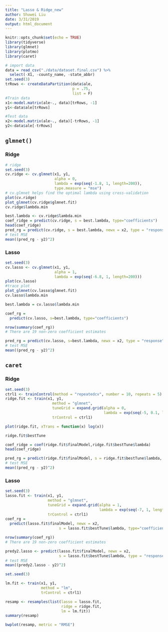 ```yaml
---
title: "Lasso & Ridge_new"
author: Shuwei Liu
date: 3/31/2019
output: html_document
---
```


```r
knitr::opts_chunk$set(echo = TRUE)
library(tidyverse)
library(glmnet)
library(plotmo)
library(caret)
```

```r
# import data
data = read_csv("./data/dataset.final.csv") %>% 
  select(-X1, -county_name, -state_abbr)
set.seed(3)
trRows <- createDataPartition(data$ale,
                              p = .75,
                              list = F)
#Train data
x1<-model.matrix(ale~., data)[trRows, -1]
y1<-data$ale[trRows]

#Test data
x2<-model.matrix(ale~., data)[-trRows, -1]
y2<-data$ale[-trRows]
```

## `glmnet()`

### Ridge

```r
# ridge
set.seed(3)
cv.ridge <- cv.glmnet(x1, y1, 
                      alpha = 0, 
                      lambda = exp(seq(-1.8, 1, length=200)), 
                      type.measure = "mse")
# cv.glmnet helps find the optimal lambda using cross-validation
plot(cv.ridge)
plot_glmnet(cv.ridge$glmnet.fit)
cv.ridge$lambda.min
```

```r
best.lambda <- cv.ridge$lambda.min 
coef_ridge = predict(cv.ridge, s = best.lambda, type="coefficients")
head(coef_ridge)
pred_rg = predict(cv.ridge, s = best.lambda, newx = x2, type = "response")
# test MSE
mean((pred_rg - y2)^2)
```

### Lasso

```r
set.seed(3)
cv.lasso <- cv.glmnet(x1, y1, 
                      alpha = 1, 
                      lambda = exp(seq(-6.8, 1, length=200)))
plot(cv.lasso) 
#trace plot
plot_glmnet(cv.lasso$glmnet.fit)
cv.lasso$lambda.min
```

```r
best.lambda = cv.lasso$lambda.min

coef_rg = 
  predict(cv.lasso, s=best.lambda, type="coefficients")

nrow(summary(coef_rg))
# There are 19 non-zero coefficient estimates

pred_rg = predict(cv.lasso, s=best.lambda, newx = x2, type = "response")
# test MSE
mean((pred_rg - y2)^2)
```


## `caret`

### Ridge

```r
set.seed(3)
ctrl1 <- trainControl(method = "repeatedcv", number = 10, repeats = 5)
ridge.fit <- train(x1, y1,
                     method = "glmnet",
                     tuneGrid = expand.grid(alpha = 0,  
                                            lambda = exp(seq(-5, 0.1, length=200))),
                     trControl = ctrl1)

plot(ridge.fit, xTrans = function(x) log(x)) 

ridge.fit$bestTune

coef_ridge = coef(ridge.fit$finalModel,ridge.fit$bestTune$lambda)
head(coef_ridge)

pred_rg = predict(ridge.fit$finalModel, s = ridge.fit$bestTune$lambda, newx = x2, type = "response")
# test MSE
mean((pred_rg - y2)^2)
```

### Lasso

```r
set.seed(3)
lasso.fit <- train(x1, y1,
                   method = "glmnet",
                   tuneGrid = expand.grid(alpha = 1, 
                                          lambda = exp(seq(-7, 1, length=200))),
                   trControl = ctrl1)
coef_rg = 
  predict(lasso.fit$finalModel, newx = x2, 
                        s = lasso.fit$bestTune$lambda, type="coefficients")

nrow(summary(coef_rg))
# There are 19 non-zero coefficient estimates

predy2.lasso <- predict(lasso.fit$finalModel, newx = x2, 
                        s = lasso.fit$bestTune$lambda, type = "response")
# test MSE
mean((predy2.lasso - y2)^2)
```

```r
set.seed(3)

lm.fit <- train(x1, y1,
                method = "lm",
                trControl = ctrl1)

resamp <- resamples(list(lasso = lasso.fit, 
                         ridge = ridge.fit, 
                         lm = lm.fit))
summary(resamp)
```

```r
bwplot(resamp, metric = "RMSE")
```

